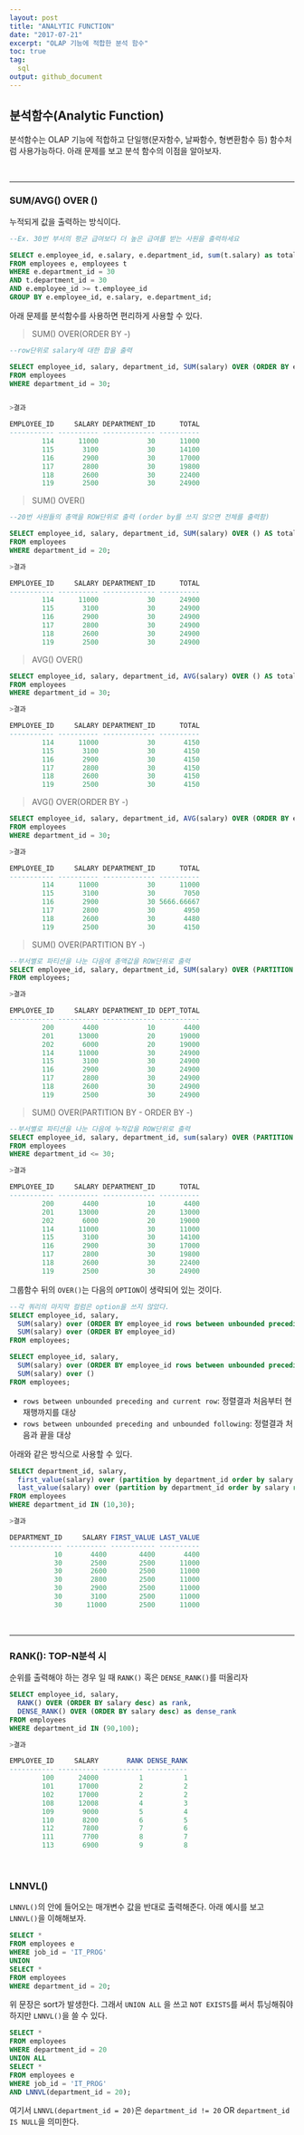 ```yaml
---
layout: post
title: "ANALYTIC FUNCTION"
date: "2017-07-21"
excerpt: "OLAP 기능에 적합한 분석 함수"
toc: true
tag:
  sql
output: github_document
---
```


## 분석함수(Analytic Function)

분석함수는 OLAP 기능에 적합하고 단일행(문자함수, 날짜함수, 형변환함수 등) 함수처럼 사용가능하다. 아래 문제를 보고 분석 함수의 이점을 알아보자.

<br>

***

### SUM/AVG() OVER ()

누적되게 값을 출력하는 방식이다.

```sql
--Ex. 30번 부서의 평균 급여보다 더 높은 급여를 받는 사원을 출력하세요

SELECT e.employee_id, e.salary, e.department_id, sum(t.salary) as total
FROM employees e, employees t
WHERE e.department_id = 30
AND t.department_id = 30
AND e.employee_id >= t.employee_id
GROUP BY e.employee_id, e.salary, e.department_id;
```

아래 문제를 분석함수를 사용하면 편리하게 사용할 수 있다.

>SUM() OVER(ORDER BY -)

```sql
--row단위로 salary에 대한 합을 출력

SELECT employee_id, salary, department_id, SUM(salary) OVER (ORDER BY employee_id) AS total
FROM employees
WHERE department_id = 30;


>결과

EMPLOYEE_ID     SALARY DEPARTMENT_ID      TOTAL
----------- ---------- ------------- ----------
        114      11000            30      11000
        115       3100            30      14100
        116       2900            30      17000
        117       2800            30      19800
        118       2600            30      22400
        119       2500            30      24900
```

>SUM() OVER()

```sql
--20번 사원들의 총액을 ROW단위로 출력 (order by를 쓰지 않으면 전체를 출력함)

SELECT employee_id, salary, department_id, SUM(salary) OVER () AS total
FROM employees
WHERE department_id = 20;

>결과

EMPLOYEE_ID     SALARY DEPARTMENT_ID      TOTAL
----------- ---------- ------------- ----------
        114      11000            30      24900
        115       3100            30      24900
        116       2900            30      24900
        117       2800            30      24900
        118       2600            30      24900
        119       2500            30      24900

```

>AVG() OVER()

```sql
SELECT employee_id, salary, department_id, AVG(salary) OVER () AS total
FROM employees
WHERE department_id = 30;

>결과

EMPLOYEE_ID     SALARY DEPARTMENT_ID      TOTAL
----------- ---------- ------------- ----------
        114      11000            30       4150
        115       3100            30       4150
        116       2900            30       4150
        117       2800            30       4150
        118       2600            30       4150
        119       2500            30       4150
```

>AVG() OVER(ORDER BY -)

```sql
SELECT employee_id, salary, department_id, AVG(salary) OVER (ORDER BY employee_id) AS total
FROM employees
WHERE department_id = 30;

>결과

EMPLOYEE_ID     SALARY DEPARTMENT_ID      TOTAL
----------- ---------- ------------- ----------
        114      11000            30      11000
        115       3100            30       7050
        116       2900            30 5666.66667
        117       2800            30       4950
        118       2600            30       4480
        119       2500            30       4150
```

> SUM() OVER(PARTITION BY -)

```sql
--부서별로 파티션을 나눈 다음에 총액값을 ROW단위로 출력
SELECT employee_id, salary, department_id, SUM(salary) OVER (PARTITION BY department_id) AS dept_total
FROM employees;

>결과

EMPLOYEE_ID     SALARY DEPARTMENT_ID DEPT_TOTAL
----------- ---------- ------------- ----------
        200       4400            10       4400
        201      13000            20      19000
        202       6000            20      19000
        114      11000            30      24900
        115       3100            30      24900
        116       2900            30      24900
        117       2800            30      24900
        118       2600            30      24900
        119       2500            30      24900
```

> SUM() OVER(PARTITION BY - ORDER BY -)

```sql
--부서별로 파티션을 나눈 다음에 누적값을 ROW단위로 출력
SELECT employee_id, salary, department_id, sum(salary) OVER (PARTITION BY department_id ORDER BY employee_id) AS total
FROM employees
WHERE department_id <= 30;

>결과

EMPLOYEE_ID     SALARY DEPARTMENT_ID      TOTAL
----------- ---------- ------------- ----------
        200       4400            10       4400
        201      13000            20      13000
        202       6000            20      19000
        114      11000            30      11000
        115       3100            30      14100
        116       2900            30      17000
        117       2800            30      19800
        118       2600            30      22400
        119       2500            30      24900
```

그룹함수 뒤의 `OVER()`는 다음의 `OPTION`이 생략되어 있는 것이다.

```sql
--각 쿼리의 마지막 컬럼은 option을 쓰지 않았다.
SELECT employee_id, salary,
  SUM(salary) over (ORDER BY employee_id rows between unbounded preceding and current row),
  SUM(salary) over (ORDER BY employee_id)
FROM employees;

SELECT employee_id, salary,
  SUM(salary) over (ORDER BY employee_id rows between unbounded preceding and unbounded following),
  SUM(salary) over ()
FROM employees;
```

- `rows between unbounded preceding and current row`: 정렬결과 처음부터 현재행까지를 대상
- `rows between unbounded preceding and unbounded following`: 정렬결과 처음과 끝을 대상

아래와 같은 방식으로 사용할 수 있다.

```sql
SELECT department_id, salary,
  first_value(salary) over (partition by department_id order by salary rows between unbounded preceding and unbounded following) first_value,
  last_value(salary) over (partition by department_id order by salary rows between unbounded preceding and unbounded following) last_value
FROM employees
WHERE department_id IN (10,30);

>결과

DEPARTMENT_ID     SALARY FIRST_VALUE LAST_VALUE
------------- ---------- ----------- ----------
           10       4400        4400       4400
           30       2500        2500      11000
           30       2600        2500      11000
           30       2800        2500      11000
           30       2900        2500      11000
           30       3100        2500      11000
           30      11000        2500      11000
```


<BR>

***

### RANK(): TOP-N분석 시

순위를 출력해야 하는 경우 일 때 `RANK()` 혹은 `DENSE_RANK()`를 떠올리자

```sql
SELECT employee_id, salary, 
  RANK() OVER (ORDER BY salary desc) as rank,
  DENSE_RANK() OVER (ORDER BY salary desc) as dense_rank
FROM employees
WHERE department_id IN (90,100);

>결과

EMPLOYEE_ID     SALARY       RANK DENSE_RANK
----------- ---------- ---------- ----------
        100      24000          1          1
        101      17000          2          2
        102      17000          2          2
        108      12008          4          3
        109       9000          5          4
        110       8200          6          5
        112       7800          7          6
        111       7700          8          7
        113       6900          9          8
```

<br>

### LNNVL()

`LNNVL()`의 안에 들어오는 매개변수 값을 반대로 출력해준다. 아래 예시를 보고 `LNNVL()`을 이해해보자.

```sql
SELECT *
FROM employees e
WHERE job_id = 'IT_PROG'
UNION
SELECT *
FROM employees
WHERE department_id = 20;
```

위 문장은 sort가 발생한다. 그래서 `UNION ALL` 을 쓰고 `NOT EXISTS`를 써서 튜닝해줘야하지만 `LNNVL()`을 쓸 수 있다.

```sql
SELECT *
FROM employees
WHERE department_id = 20
UNION ALL
SELECT *
FROM employees e
WHERE job_id = 'IT_PROG'
AND LNNVL(department_id = 20);
```

여기서 `LNNVL(department_id = 20)`은 `department_id != 20` OR `department_id IS NULL`을 의미한다.